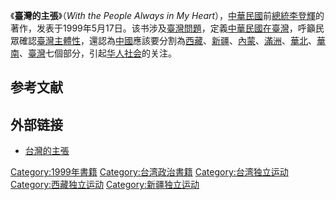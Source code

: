 {{Unreferenced|time=2020-09-20T11:43:05+00:00}}
{{noteTA
|1=zh-hant:臺; zh-hans:台;
|2=zh-hant:臺灣; zh-hans:台湾;
}}

{{Infobox book
| name          = 台灣的主張
| image         = 
| caption       = 
| author        = [[李登輝|李登輝]]
| country       = {{TWN}}
| language      = [[日文|日文]]
| genre         = 學術思想、政治
| publisher     = [[遠流出版公司|遠流出版公司]]
| release_date  = 1999年
| isbn          = 957-323-724-5
}}

《'''臺灣的主張'''》（''With the People Always in My Heart''），[[中華民國|中華民國]]前[[總統|總統]][[李登輝|李登輝]]的著作，发表于1999年5月17日。该书涉及[[臺灣問題|臺灣問題]]，定義[[中華民國在臺灣|中華民國在臺灣]]，呼籲民眾確認[[臺灣主體性|臺灣主體性]]，還認為[[中國|中國]]應該要分割為[[西藏|西藏]]、[[新疆|新疆]]、[[内蒙古自治区|內蒙]]、[[滿洲|滿洲]]、[[華北|華北]]、[[華南|華南]]、[[臺灣|臺灣]]七個部分，引起[[华人社会|华人社会]]的关注。

== 参考文献 ==
{{Reflist}}

==外部链接==
*[http://www.ylib.com/search/ShowBook.asp?BookNo=o2038 台灣的主張]{{Wayback|url=http://www.ylib.com/search/ShowBook.asp?BookNo=o2038 |date=20120728030103 }}
{{Pub-stub}}

[[Category:1999年書籍|Category:1999年書籍]]
[[Category:台湾政治書籍|Category:台湾政治書籍]]
[[Category:台湾独立运动|Category:台湾独立运动]]
[[Category:西藏独立运动|Category:西藏独立运动]]
[[Category:新疆独立运动|Category:新疆独立运动]]